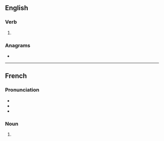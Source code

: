 {{also|Zooms}}
==English==

===Verb===
{{head|en|verb form}}

# {{en-third-person singular of|zoom}}

===Anagrams===
* {{anagrams|en|Mozos|mozos}}

----

==French==

===Pronunciation===
* {{IPA|/zum/|lang=fr}}
* {{homophones|zoom|lang=fr}}
* {{hyphenation|zooms|lang=fr}}

===Noun===
{{head|fr|noun plural form|g=m}}

# {{plural of|zoom|lang=fr}}